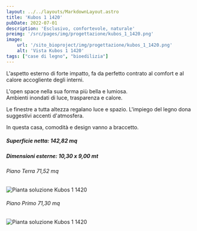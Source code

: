 ```yaml
---
layout: ../../layouts/MarkdownLayout.astro
title: 'Kubos 1 1420'
pubDate: 2022-07-01
description: 'Esclusivo, confortevole, naturale'
preimg: '/src/pages/img/progettazione/kubos_1_1420.png'
image:
    url: '/sito_bioproject/img/progettazione/kubos_1_1420.png'
    alt: 'Vista Kubos 1 1420'
tags: ["case di legno", "bioedilizia"]
---
```


L'aspetto esterno di forte impatto, fa da perfetto contrato al comfort e al calore accogliente degli interni.  
  
L'open space nella sua forma più bella e lumiosa.  
Ambienti inondati di luce, trasparenza e calore.  
  
Le finestre a tutta altezza regalano luce e spazio. L'impiego del legno dona suggestivi accenti d'atmosfera.  
  
In questa casa, comodità e design vanno a braccetto.  
  
##### Superficie netta: 142,82 mq
##### Dimensioni esterne: 10,30 x 9,00 mt

<div class="w-75 mx-auto m-5">
    <h6>Piano Terra 71,52 mq</h6>
    <Image src={imgPiantaTerra} alt="Pianta soluzione Kubos 1 1420" class="img-fluid"/>
    <h6>Piano Primo 71,30 mq</h6>
    <Image src={imgPiantaPrimo} alt="Pianta soluzione Kubos 1 1420" class="img-fluid"/>
</div>
